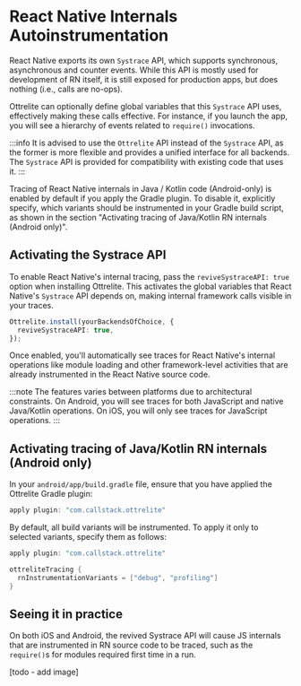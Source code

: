 # React Native Internals Autoinstrumentation

React Native exports its own `Systrace` API, which supports synchronous, asynchronous and counter events. While this API is mostly used for development of RN itself, it is still exposed for production apps, but does nothing (i.e., calls are no-ops).

Ottrelite can optionally define global variables that this `Systrace` API uses, effectively making these calls effective. For instance, if you launch the app, you will see a hierarchy of events related to `require()` invocations.

:::info
It is advised to use the `Ottrelite` API instead of the `Systrace` API, as the former is more flexible and provides a unified interface for all backends. The `Systrace` API is provided for compatibility with existing code that uses it.
:::

Tracing of React Native internals in Java / Kotlin code (Android-only) is enabled by default if you apply the Gradle plugin. To disable it, explicitly specify, which variants should be instrumented in your Gradle build script, as shown in the section "Activating tracing of Java/Kotlin RN internals (Android only)".

## Activating the Systrace API

To enable React Native's internal tracing, pass the `reviveSystraceAPI: true` option when installing Ottrelite. This activates the global variables that React Native's `Systrace` API depends on, making internal framework calls visible in your traces.

```typescript
Ottrelite.install(yourBackendsOfChoice, {
  reviveSystraceAPI: true,
});
```

Once enabled, you'll automatically see traces for React Native's internal operations like module loading and other framework-level activities that are already instrumented in the React Native source code.

:::note
The features varies between platforms due to architectural constraints. On Android, you will see traces for both JavaScript and native Java/Kotlin operations. On iOS, you will only see traces for JavaScript operations.
:::

## Activating tracing of Java/Kotlin RN internals (Android only)

In your `android/app/build.gradle` file, ensure that you have applied the Ottrelite Gradle plugin:

```kotlin
apply plugin: "com.callstack.ottrelite"
```

By default, all build variants will be instrumented. To apply it only to selected variants, specify them as follows:

```kotlin
apply plugin: "com.callstack.ottrelite"

ottreliteTracing {
  rnInstrumentationVariants = ["debug", "profiling"]
}
```

## Seeing it in practice

On both iOS and Android, the revived Systrace API will cause JS internals that are instrumented in RN source code to be traced, such as the `require()`s for modules required first time in a run.

[todo - add image]
